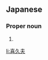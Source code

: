 ==Japanese==
{{ja-kanjitab|き|く|お}}

===Proper noun===
{{ja-pos|きくお|proper}}

# {{given name|male|lang=ja|sort=きくお}}

[[li:喜久夫]]